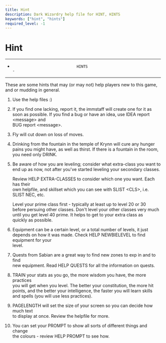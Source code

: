 ```yaml
---
title: Hint
description: Dark Wizardry help file for HINT, HINTS
keywords: ["hint", "hints"]
required_level: -1
---
```


# Hint

----------------------------------------------------------------------------  
-                                  HINTS                                   -  
----------------------------------------------------------------------------  

These are some hints that may (or may not) help players new to this game,  
and or mudding in general.  

1) Use the help files :)  

2) If you find one lacking, report it, the immstaff will create one for it as  
   soon as possible. If you find a bug or have an idea, use IDEA report \<message\> and  
   BUG report \<message\>.  

3) Fly will cut down on loss of moves.  

4) Drinking from the fountain in the temple of Krynn will cure any hunger  
   pains you might have, as well as thirst. If there is a fountain in the room,  
   you need only DRINK.  

5) Be aware of how you are leveling; consider what extra-class you want to  
   end up as now, not after you've started leveling your secondary classes.  

   Review HELP EXTRA-CLASSES to consider which one you want. Each has their  
   own helpfile, and skillset which you can see with SLIST \<CLS\>, i.e. SLIST NEC, etc.  

   Level your prime class first - typically at least up to level 20 or 30  
   before persuing other classes. Don't level your other classes very much  
   until you get level 40 prime. It helps to get to your extra class as  
   quickly as possible.  

6) Equipment can be a certain level, or a total number of levels, it just  
   depends on how it was made. Check HELP NEWBIELEVEL to find equipment for your  
   level.  

7) Quests from Sabian are a great way to find new zones to exp in and to find  
   new equipment. Read HELP QUESTS for all the information on quests.  

8) TRAIN your stats as you go, the more wisdom you have, the more practices  
   you will get when you level.  The better your constitution, the more hit  
   points, and the better your intelligence, the faster you will learn skills  
   and spells (you will use less practices).  

9) PAGELENGTH will set the size of your screen so you can decide how much text  
   to display at once. Review the helpfile for more.  

10) You can set your PROMPT to show all sorts of different things and change  
    the colours - review HELP PROMPT to see how.